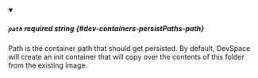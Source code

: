 
<details className="config-field" data-expandable="false" open>
<summary>

##### `path` <span className="config-field-required" data-required="false">required</span> <span className="config-field-type">string</span> <span className="config-field-default"></span> <span className="config-field-enum"></span> {#dev-containers-persistPaths-path}

Path is the container path that should get persisted. By default, DevSpace will create an init container
that will copy over the contents of this folder from the existing image.

</summary>



</details>
